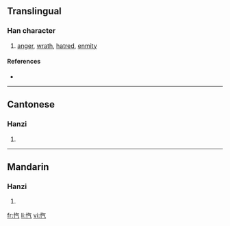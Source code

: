 {{also|愾}}
==Translingual==

===Han character===
{{Han char|rn=61|rad=心|as=04|sn=7|four=|canj=心人一弓 (POMN), X心人一弓 (XPOMN)}}

# [[anger]], [[wrath]], [[hatred]], [[enmity]]

====References====
* {{Han ref|kx=0379.010|dkj=10407|dj=0707.070|hdz=42276.130|uh=5FFE|ud=24574}}

----

==Cantonese==

===Hanzi===
{{yue-hanzi|jyut=|y=koi3|tra=愾}}

# {{defn|Cantonese}}

----

==Mandarin==

===Hanzi===
{{cmn-hanzi|tra=愾|pin=[[kài]] ([[kai4]])|wg=k'ai<sup>4</sup>}}

# {{defn|Mandarin}}

[[fr:忾]]
[[li:忾]]
[[vi:忾]]